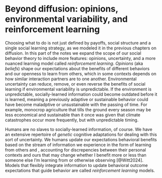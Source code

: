 # Beyond diffusion: opinions, environmental variability, and reinforcement learning 


Choosing what to do is not just defined by payoffs, social structure and
a single social learning strategy, as we modeled it in the previous chapters on
diffusion. In this part of the notes we expand the scope
of our social behavior theory to include more features: opinions, uncertainty,
and a more nuanced learning model called *reinforcement learning*. 
*Opinions* (aka *beliefs*) shape our expectations about the benefits of 
different behaviors and our openness to learn from others, which in some
contexts depends on how similar interaction partners are to one another.
Environmental uncertainty can reduce, remove, or even reverse the benefits of
social learning if environmental variability is unpredictable. 
If the environment is unpredictable, socially-learned information 
could become outdated before it is learned, meaning a previously 
adaptive or sustainable behavior could have become maladptive or unsustainable
with the passing of time. For example, monocrop agriculture that tills the
ground every season may be less economical and sustainable than it once was
given that climate catastrophes occur more frequently, but with unpredictable
timing. 

Humans are no slaves to socially-learned information, of course. We have
an extensive repertoire of *genetic* cognitive adaptations for dealing with 
this sort of uncertainty. We humans
update our expectations behavioral benefits based on the stream of information
we experience in the form of learning from others and ,
accounting for discrepencies between their personal contexts and ours that may
change whether I benefit more or less than someone else I'm learning from or
otherwise observing [@Witt2024]. Models that flexibly integrate information
to update behavioral outcome expectations that guide behavior are called
*reinforcement learning* models. 


